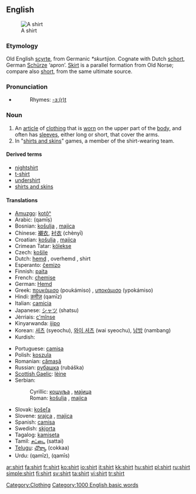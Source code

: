 {{wikipedia}}
==English==
[[Image:Shirt.jpg|thumb|A shirt]]
===Etymology===
Old English [[scyrte]], from Germanic ''*skurtijon''.  Cognate with Dutch [[schort]], German [[Schürze]] ‘apron’.  [[skirt|Skirt]] is a parallel formation from Old Norse; compare also [[short]], from the same ultimate source.

===Pronunciation===
*{{audio|en-us-shirt.ogg|Audio (US)}}
*:Rhymes: [[Rhymes:English:-ɜː(r)t|-ɜː(r)t]]

===Noun===
{{en-noun}}

# An [[article]] of [[clothing]] that is [[wear|worn]] on the upper part of the [[body]], and often has [[sleeve]]s, either long or short, that cover the arms.
# In "[[shirts and skins]]" games, a member of the shirt-wearing team. 

====Derived terms====
*[[nightshirt]]
*[[t-shirt]]
*[[undershirt]]
*[[shirts and skins]]

====Translations====
{{trans-top|article of clothing}}
*[[Amuzgo]]: [[kotôⁿ]]
*Arabic: {{ARchar|[[قميص]]}} (qamīṣ) {{m}}
*Bosnian: [[košulja#Bosnian|košulja]] {{f}}, [[majica#Bosnian|majica]] {{f}}
*Chinese: [[襯衣]], [[衬衣]] (chènyī)
*Croatian: [[košulja#Croatian|košulja]] {{f}}, [[majica#Croatian|majica]] {{f}}
*Crimean Tatar: [[kölekse]]
*Czech: [[košile]] {{f}}
*Dutch: [[hemd]] {{n}}, overhemd {{n}}, shirt
*Esperanto: [[ĉemizo]]
*Finnish: [[paita]]
*French: [[chemise]] {{f}}
*German: [[Hemd]] {{n}}
*Greek: [[πουκάμισο]] (poukámiso) {{n}}, [[υποκάμισο]] (ypokámiso) {{n}}
*Hindi: [[क़मीज़]] (qamīz) {{f}}
*Italian: [[camicia]] {{f}}
*Japanese: [[シャツ]] (shatsu)
*Jèrriais: [[c'mînse]] {{f}}
*Kinyarwanda: [[ijipo]]
*Korean: [[셔츠]] (syeochu), [[와이 셔츠]] (wai syeochu), [[남방]] (nambang)
*Kurdish: {{KUchar|[[کراس]]}}
{{trans-mid}}
*Portuguese: [[camisa]] {{f}}
*Polish: [[koszula]] {{f}}
*Romanian: [[cămaşă]] {{f}}
*Russian: [[рубашка]] (rubáška) {{f}}
*[[Scottish Gaelic]]: [[lèine]] {{f}}
*Serbian:
*:Cyrillic: [[кошуља#Serbian|кошуља]] {{f}}, [[мајица#Serbian|мајица]] {{f}}
*:Roman: [[košulja#Serbian|košulja]] {{f}}, [[majica#Serbian|majica]] {{f}}
*Slovak: [[košeľa]] {{f}}
*Slovene: [[srajca]] {{f}}, [[majica]] {{f}}
*Spanish: [[camisa]] {{f}}
*Swedish: [[skjorta]] {{c}}
*Tagalog: [[kamiseta]]
*Tamil: [[சட்டை]] (sattai)
*[[Telugu]]: [[చొక్కా]] (cokkaa)
*Urdu: {{URchar|[[قمیض]]}} (qamīz), {{URchar|[[قمیص]]}} (qamīs)
{{trans-bottom}}

[[Category:Clothing]]
[[Category:1000 English basic words]]

[[ar:shirt]]
[[fa:shirt]]
[[fr:shirt]]
[[ko:shirt]]
[[io:shirt]]
[[it:shirt]]
[[kk:shirt]]
[[hu:shirt]]
[[pl:shirt]]
[[ru:shirt]]
[[simple:shirt]]
[[fi:shirt]]
[[sv:shirt]]
[[ta:shirt]]
[[vi:shirt]]
[[tr:shirt]]